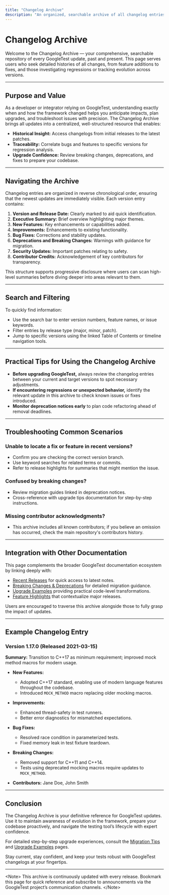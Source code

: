 ```yaml
---
title: "Changelog Archive"
description: "An organized, searchable archive of all changelog entries—across historical and current releases—for users needing detailed update histories or investigating regressions."
---
```


# Changelog Archive

Welcome to the Changelog Archive — your comprehensive, searchable repository of every GoogleTest update, past and present. This page serves users who seek detailed histories of all changes, from feature additions to fixes, and those investigating regressions or tracking evolution across versions.

---

## Purpose and Value

As a developer or integrator relying on GoogleTest, understanding exactly when and how the framework changed helps you anticipate impacts, plan upgrades, and troubleshoot issues with precision. The Changelog Archive brings all updates into a centralized, well-structured resource that enables:

- **Historical Insight:** Access changelogs from initial releases to the latest patches.
- **Traceability:** Correlate bugs and features to specific versions for regression analysis.
- **Upgrade Confidence:** Review breaking changes, deprecations, and fixes to prepare your codebase.

---

## Navigating the Archive

Changelog entries are organized in reverse chronological order, ensuring that the newest updates are immediately visible. Each version entry contains:

1. **Version and Release Date:** Clearly marked to aid quick identification.
2. **Executive Summary:** Brief overview highlighting major themes.
3. **New Features:** Key enhancements or capabilities added.
4. **Improvements:** Enhancements to existing functionality.
5. **Bug Fixes:** Corrections and stability updates.
6. **Deprecations and Breaking Changes:** Warnings with guidance for migration.
7. **Security Updates:** Important patches relating to safety.
8. **Contributor Credits:** Acknowledgement of key contributors for transparency.

This structure supports progressive disclosure where users can scan high-level summaries before diving deeper into areas relevant to them.

---

## Search and Filtering

To quickly find information:

- Use the search bar to enter version numbers, feature names, or issue keywords.
- Filter entries by release type (major, minor, patch).
- Jump to specific versions using the linked Table of Contents or timeline navigation tools.

---

## Practical Tips for Using the Changelog Archive

- **Before upgrading GoogleTest,** always review the changelog entries between your current and target versions to spot necessary adjustments.
- **If encountering regressions or unexpected behavior,** identify the relevant update in this archive to check known issues or fixes introduced.
- **Monitor deprecation notices early** to plan code refactoring ahead of removal deadlines.

---

## Troubleshooting Common Scenarios

### Unable to locate a fix or feature in recent versions?
- Confirm you are checking the correct version branch.
- Use keyword searches for related terms or commits.
- Refer to release highlights for summaries that might mention the issue.

### Confused by breaking changes?
- Review migration guides linked in deprecation notices.
- Cross-reference with upgrade tips documentation for step-by-step instructions.

### Missing contributor acknowledgments?
- This archive includes all known contributors; if you believe an omission has occurred, check the main repository's contributors history.

---

## Integration with Other Documentation

This page complements the broader GoogleTest documentation ecosystem by linking deeply with:

- [Recent Releases](./recent-releases) for quick access to latest notes.
- [Breaking Changes & Deprecations](./breaking-changes) for detailed migration guidance.
- [Upgrade Examples](./upgrade-examples) providing practical code-level transformations.
- [Feature Highlights](../overview/architecture-features-integration/feature-highlights) that contextualize major releases.

Users are encouraged to traverse this archive alongside those to fully grasp the impact of updates.

---

## Example Changelog Entry

### Version 1.17.0 (Released 2021-03-15)
**Summary:** Transition to C++17 as minimum requirement; improved mock method macros for modern usage.

- **New Features:**
  - Adopted C++17 standard, enabling use of modern language features throughout the codebase.
  - Introduced `MOCK_METHOD` macro replacing older mocking macros.

- **Improvements:**
  - Enhanced thread-safety in test runners.
  - Better error diagnostics for mismatched expectations.

- **Bug Fixes:**
  - Resolved race condition in parameterized tests.
  - Fixed memory leak in test fixture teardown.

- **Breaking Changes:**
  - Removed support for C++11 and C++14.
  - Tests using deprecated mocking macros require updates to `MOCK_METHOD`.

- **Contributors:** Jane Doe, John Smith

---

## Conclusion

The Changelog Archive is your definitive reference for GoogleTest updates. Use it to maintain awareness of evolution in the framework, prepare your codebase proactively, and navigate the testing tool’s lifecycle with expert confidence.

For detailed step-by-step upgrade experiences, consult the [Migration Tips](../migration-and-upgrade-guides/migration-tips) and [Upgrade Examples](../migration-and-upgrade-guides/upgrade-examples) pages.

Stay current, stay confident, and keep your tests robust with GoogleTest changelogs at your fingertips.

---

&lt;Note&gt;
This archive is continuously updated with every release. Bookmark this page for quick reference and subscribe to announcements via the GoogleTest project’s communication channels.
&lt;/Note&gt;
